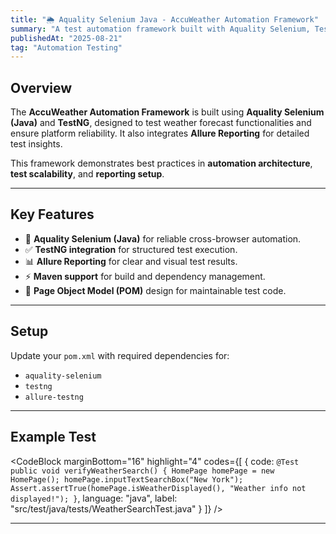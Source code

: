 ---
title: "🌦️ Aquality Selenium Java - AccuWeather Automation Framework"
summary: "A test automation framework built with Aquality Selenium, TestNG, and Allure Reporting, designed for validating AccuWeather functionalities."
publishedAt: "2025-08-21"
tag: "Automation Testing"
---

## Overview

The **AccuWeather Automation Framework** is built using **Aquality Selenium (Java)** and **TestNG**, designed to test weather forecast functionalities and ensure platform reliability. It also integrates **Allure Reporting** for detailed test insights.

This framework demonstrates best practices in **automation architecture**, **test scalability**, and **reporting setup**.

---

## Key Features

- 🚀 **Aquality Selenium (Java)** for reliable cross-browser automation.
- ✅ **TestNG integration** for structured test execution.
- 📊 **Allure Reporting** for clear and visual test results.
- ⚡ **Maven support** for build and dependency management.
- 🔧 **Page Object Model (POM)** design for maintainable test code.

---

## Setup

Update your `pom.xml` with required dependencies for:

- `aquality-selenium`
- `testng`
- `allure-testng`

---

## Example Test

<CodeBlock
    marginBottom="16"
    highlight="4"
    codes={[
      {
        code:
`@Test
public void verifyWeatherSearch() {
    HomePage homePage = new HomePage();
    homePage.inputTextSearchBox("New York");
    Assert.assertTrue(homePage.isWeatherDisplayed(), "Weather info not displayed!");
}`,
        language: "java",
        label: "src/test/java/tests/WeatherSearchTest.java"
      }
    ]}
/>

---


